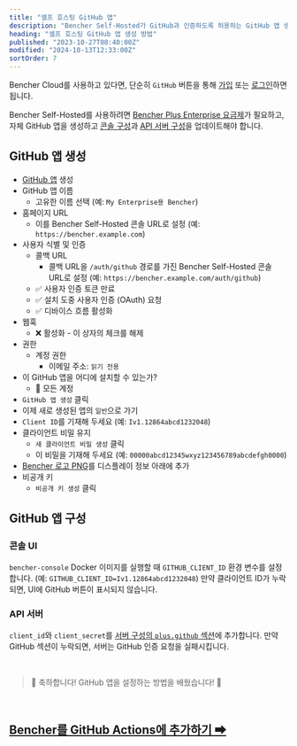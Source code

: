 ```yaml
---
title: "셀프 호스팅 GitHub 앱"
description: "Bencher Self-Hosted가 GitHub과 인증하도록 허용하는 GitHub 앱 생성"
heading: "셀프 호스팅 GitHub 앱 생성 방법"
published: "2023-10-27T08:40:00Z"
modified: "2024-10-13T12:33:00Z"
sortOrder: 7
---
```


Bencher Cloud를 사용하고 있다면, 단순히 `GitHub` 버튼을 통해 [가입](/auth/signup) 또는 [로그인](/auth/login)하면 됩니다.

Bencher Self-Hosted를 사용하려면 [Bencher Plus Enterprise 요금제][bencher plus enterprise]가 필요하고, 자체 GitHub 앱을 생성하고 [콘솔 구성][console config]과 [API 서버 구성][server config]을 업데이트해야 합니다.

[bencher plus enterprise]: /pricing/?level=enterprise
[console config]: /ko/docs/reference/console-config/
[server config]: /ko/docs/reference/server-config/

## GitHub 앱 생성

- [GitHub 앱](https://docs.github.com/ko/apps/creating-github-apps/registering-a-github-app/registering-a-github-app#registering-a-github-app) 생성
- GitHub 앱 이름
  - 고유한 이름 선택 (예: `My Enterprise용 Bencher`)
- 홈페이지 URL
  - 이를 Bencher Self-Hosted 콘솔 URL로 설정 (예: `https://bencher.example.com`)
- 사용자 식별 및 인증
  - 콜백 URL
    - 콜백 URL을 `/auth/github` 경로를 가진 Bencher Self-Hosted 콘솔 URL로 설정 (예: `https://bencher.example.com/auth/github`)
  - ✅ 사용자 인증 토큰 만료
  - ✅ 설치 도중 사용자 인증 (OAuth) 요청
  - ✅ 디바이스 흐름 활성화
- 웹훅
  - ❌ 활성화 - 이 상자의 체크를 해제
- 권한
  - 계정 권한
    - 이메일 주소: `읽기 전용`
- 이 GitHub 앱을 어디에 설치할 수 있는가?
  - 🔘 모든 계정
- `GitHub 앱 생성` 클릭
- 이제 새로 생성된 앱의 `일반`으로 가기
- `Client ID`를 기재해 두세요 (예: `Iv1.12864abcd1232048`)
- 클라이언트 비밀 유지
  - `새 클라이언트 비밀 생성` 클릭
  - 이 비밀을 기재해 두세요 (예: `00000abcd12345wxyz123456789abcdefgh0000`)
- [Bencher 로고 PNG](/ko/brand/)를 디스플레이 정보 아래에 추가
- 비공개 키
  - `비공개 키 생성` 클릭

## GitHub 앱 구성

### 콘솔 UI
`bencher-console` Docker 이미지를 실행할 때 `GITHUB_CLIENT_ID` 환경 변수를 설정합니다. (예: `GITHUB_CLIENT_ID=Iv1.12864abcd1232048`) 만약 클라이언트 ID가 누락되면, UI에 GitHub 버튼이 표시되지 않습니다.

### API 서버
`client_id`와 `client_secret`를 [서버 구성의 `plus.github` 섹션](/ko/docs/reference/server-config/#plusgithub)에 추가합니다. 만약 GitHub 섹션이 누락되면, 서버는 GitHub 인증 요청을 실패시킵니다.

<br/>

> 🐰 축하합니다! GitHub 앱을 설정하는 방법을 배웠습니다! 🎉

<br/>

<h2><a href="/ko/docs/how-to/github-actions/">Bencher를 GitHub Actions에 추가하기 ➡</a></h2>